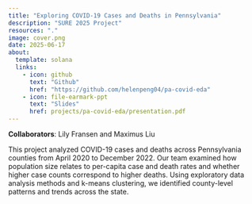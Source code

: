 ```yaml
---
title: "Exploring COVID-19 Cases and Deaths in Pennsylvania"
description: "SURE 2025 Project"
resources: "."
image: cover.png
date: 2025-06-17
about: 
  template: solana
  links:
    - icon: github
      text: "Github"
      href: "https://github.com/helenpeng04/pa-covid-eda"
    - icon: file-earmark-ppt
      text: "Slides"
      href: projects/pa-covid-eda/presentation.pdf
---
```


**Collaborators**: Lily Fransen and Maximus Liu

This project analyzed COVID-19 cases and deaths across Pennsylvania counties from April 2020 to December 2022. Our team examined how population size relates to per-capita case and death rates and whether higher case counts correspond to higher deaths. Using exploratory data analysis methods and k-means clustering, we identified county-level patterns and trends across the state.
